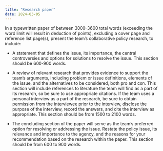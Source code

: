 ```yaml
---
title: "Research paper"
date: 2024-03-05
---
```


In a typewritten paper of between 3000-3600 total words (exceeding the word limit will result in deduction of points), excluding a cover page and reference list page(s), present the team’s collaborative policy research, to include:

-   A statement that defines the issue, its importance, the central controversies and options for solutions to resolve the issue. This section should be 600-900 words.

-   A review of relevant research that provides evidence to support the team’s arguments, including problem or issue definitions, elements of the issue, and the alternatives to be considered, both pro and con. This section will include references to literature the team will find as a part of its research, so be sure to use appropriate citations. If the team uses a personal interview as a part of the research, be sure to obtain permission from the interviewee prior to the interview, disclose the purpose of the interview, record the answers, and cite the interview as appropriate. This section should be from 1500 to 2100 words.

-   The concluding section of the paper will serve as the team’s preferred option for resolving or addressing the issue. Restate the policy issue, its relevance and importance to the agency, and the reasons for your recommendation based on the research within the paper. This section should be from 600 to 900 words.